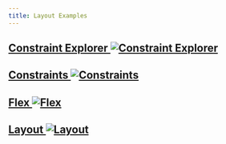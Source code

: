 ```yaml
---
title: Layout Examples
---
```



## [Constraint Explorer <Image src={constraintExplorerImage} alt="Constraint Explorer"/>](./constraint-explorer)

## [Constraints <Image src={constraintsImage} alt="Constraints"/>](./constraints)

## [Flex <Image src={flexImage} alt="Flex"/>](./flex)

## [Layout <Image src={layoutImage} alt="Layout"/>](./layout)
